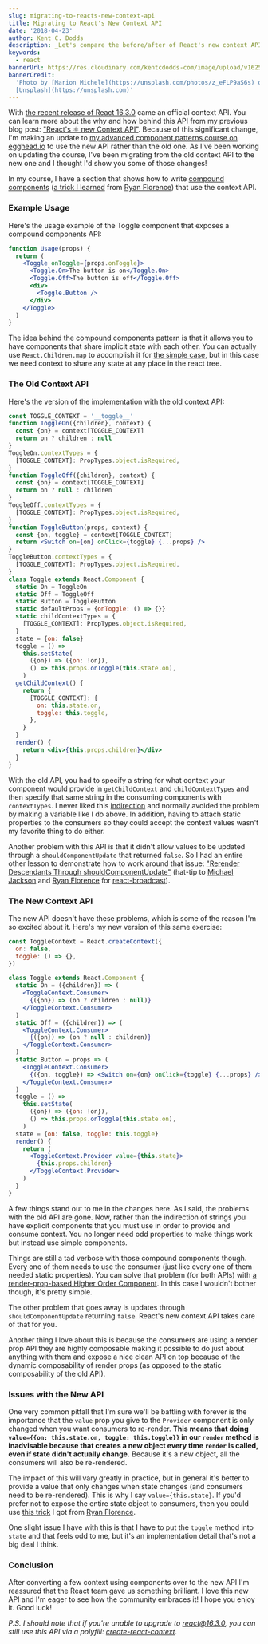 ```yaml
---
slug: migrating-to-reacts-new-context-api
title: Migrating to React's New Context API
date: '2018-04-23'
author: Kent C. Dodds
description: _Let's compare the before/after of React's new context API._
keywords:
  - react
bannerUrl: https://res.cloudinary.com/kentcdodds-com/image/upload/v1625033161/kentcdodds.com/content/blog/migrating-to-reacts-new-context-api/banner.jpg
bannerCredit:
  'Photo by [Marion Michele](https://unsplash.com/photos/z_eFLP9aS6s) on
  [Unsplash](https://unsplash.com)'
---
```


With
[the recent release of React 16.3.0](https://reactjs.org/blog/2018/03/29/react-v-16-3.html)
came an official context API. You can learn more about the why and how behind
this API from my previous blog post:
["React's ⚛️ new Context API"](/blog/reacts-new-context-api). Because of this
significant change, I'm making an update to
[my advanced component patterns course on egghead.io](https://egghead.io/courses/advanced-react-component-patterns)
to use the new API rather than the old one. As I've been working on updating the
course, I've been migrating from the old context API to the new one and I
thought I'd show you some of those changes!

In my course, I have a section that shows how to write
[compound components](https://egghead.io/lessons/react-make-compound-react-components-flexible)
([a trick I learned](https://youtu.be/hEGg-3pIHlE) from
[Ryan Florence](https://twitter.com/ryanflorence)) that use the context API.

### Example Usage

Here's the usage example of the Toggle component that exposes a compound
components API:

```jsx
function Usage(props) {
  return (
    <Toggle onToggle={props.onToggle}>
      <Toggle.On>The button is on</Toggle.On>
      <Toggle.Off>The button is off</Toggle.Off>
      <div>
        <Toggle.Button />
      </div>
    </Toggle>
  )
}
```

The idea behind the compound components pattern is that it allows you to have
components that share implicit state with each other. You can actually use
`React.Children.map` to accomplish it for
[the simple case](https://egghead.io/lessons/react-write-compound-components),
but in this case we need context to share any state at any place in the react
tree.

### The Old Context API

Here's the version of the implementation with the old context API:

```jsx
const TOGGLE_CONTEXT = '__toggle__'
function ToggleOn({children}, context) {
  const {on} = context[TOGGLE_CONTEXT]
  return on ? children : null
}
ToggleOn.contextTypes = {
  [TOGGLE_CONTEXT]: PropTypes.object.isRequired,
}
function ToggleOff({children}, context) {
  const {on} = context[TOGGLE_CONTEXT]
  return on ? null : children
}
ToggleOff.contextTypes = {
  [TOGGLE_CONTEXT]: PropTypes.object.isRequired,
}
function ToggleButton(props, context) {
  const {on, toggle} = context[TOGGLE_CONTEXT]
  return <Switch on={on} onClick={toggle} {...props} />
}
ToggleButton.contextTypes = {
  [TOGGLE_CONTEXT]: PropTypes.object.isRequired,
}
class Toggle extends React.Component {
  static On = ToggleOn
  static Off = ToggleOff
  static Button = ToggleButton
  static defaultProps = {onToggle: () => {}}
  static childContextTypes = {
    [TOGGLE_CONTEXT]: PropTypes.object.isRequired,
  }
  state = {on: false}
  toggle = () =>
    this.setState(
      ({on}) => ({on: !on}),
      () => this.props.onToggle(this.state.on),
    )
  getChildContext() {
    return {
      [TOGGLE_CONTEXT]: {
        on: this.state.on,
        toggle: this.toggle,
      },
    }
  }
  render() {
    return <div>{this.props.children}</div>
  }
}
```

With the old API, you had to specify a string for what context your component
would provide in `getChildContext` and `childContextTypes` and then specify that
same string in the consuming components with `contextTypes`. I never liked this
[indirection](https://en.wikipedia.org/wiki/Indirection) and normally avoided
the problem by making a variable like I do above. In addition, having to attach
static properties to the consumers so they could accept the context values
wasn't my favorite thing to do either.

Another problem with this API is that it didn't allow values to be updated
through a `shouldComponentUpdate` that returned `false`. So I had an entire
other lesson to demonstrate how to work around that issue:
["Rerender Descendants Through shouldComponentUpdate"](https://egghead.io/lessons/react-rerender-descendants-through-shouldcomponentupdate)
(hat-tip to [Michael Jackson](https://twitter.com/mjackson) and
[Ryan Florence](https://twitter.com/ryanflorence) for
[react-broadcast](https://github.com/ReactTraining/react-broadcast)).

### The New Context API

The new API doesn't have these problems, which is some of the reason I'm so
excited about it. Here's my new version of this same exercise:

```jsx
const ToggleContext = React.createContext({
  on: false,
  toggle: () => {},
})

class Toggle extends React.Component {
  static On = ({children}) => (
    <ToggleContext.Consumer>
      {({on}) => (on ? children : null)}
    </ToggleContext.Consumer>
  )
  static Off = ({children}) => (
    <ToggleContext.Consumer>
      {({on}) => (on ? null : children)}
    </ToggleContext.Consumer>
  )
  static Button = props => (
    <ToggleContext.Consumer>
      {({on, toggle}) => <Switch on={on} onClick={toggle} {...props} />}
    </ToggleContext.Consumer>
  )
  toggle = () =>
    this.setState(
      ({on}) => ({on: !on}),
      () => this.props.onToggle(this.state.on),
    )
  state = {on: false, toggle: this.toggle}
  render() {
    return (
      <ToggleContext.Provider value={this.state}>
        {this.props.children}
      </ToggleContext.Provider>
    )
  }
}
```

A few things stand out to me in the changes here. As I said, the problems with
the old API are gone. Now, rather than the indirection of strings you have
explicit components that you must use in order to provide and consume context.
You no longer need odd properties to make things work but instead use simple
components.

Things are still a tad verbose with those compound components though. Every one
of them needs to use the consumer (just like every one of them needed static
properties). You can solve that problem (for both APIs) with
[a render-prop-based Higher Order Component](https://egghead.io/lessons/react-implement-a-higher-order-component-with-render-props).
In this case I wouldn't bother though, it's pretty simple.

The other problem that goes away is updates through `shouldComponentUpdate`
returning `false`. React's new context API takes care of that for you.

Another thing I love about this is because the consumers are using a render prop
API they are highly composable making it possible to do just about anything with
them and expose a nice clean API on top because of the dynamic composability of
render props (as opposed to the static composability of the old API).

### Issues with the New API

One very common pitfall that I'm sure we'll be battling with forever is the
importance that the `value` prop you give to the `Provider` component is only
changed when you want consumers to re-render. **This means that doing
`value={{on: this.state.on, toggle: this.toggle}}` in our `render` method is
inadvisable because that creates a new object every time `render` is called,
even if state didn't actually change.** Because it's a new object, all the
consumers will also be re-rendered.

The impact of this will vary greatly in practice, but in general it's better to
provide a value that only changes when state changes (and consumers need to be
re-rendered). This is why I say `value={this.state}`. If you'd prefer not to
expose the entire state object to consumers, then you could use
[this trick](https://twitter.com/ryanflorence/status/981179212147998721) I got
from [Ryan Florence](https://twitter.com/ryanflorence).

One slight issue I have with this is that I have to put the `toggle` method into
`state` and that feels odd to me, but it's an implementation detail that's not a
big deal I think.

### Conclusion

After converting a few context using components over to the new API I'm
reassured that the React team gave us something brilliant. I love this new API
and I'm eager to see how the community embraces it! I hope you enjoy it. Good
luck!

_P.S. I should note that if you're unable to upgrade to react@16.3.0, you can
still use this API via a polyfill:_
[_create-react-context_](https://www.npmjs.com/package/create-react-context)_._
